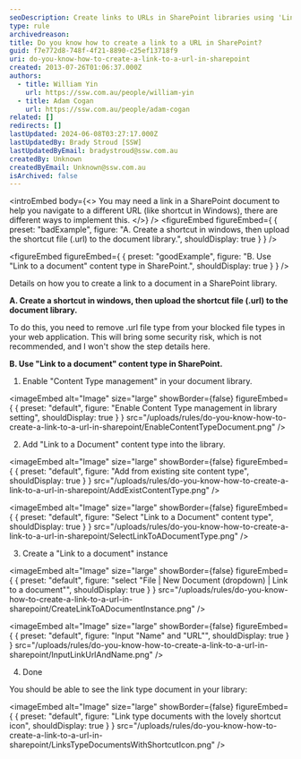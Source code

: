 ```yaml
---
seoDescription: Create links to URLs in SharePoint libraries using 'Link to a document' content type or upload shortcut files (.url), ideal for navigating to different websites and documents.
type: rule
archivedreason:
title: Do you know how to create a link to a URL in SharePoint?
guid: f7e772d8-748f-4f21-8890-c25ef13718f9
uri: do-you-know-how-to-create-a-link-to-a-url-in-sharepoint
created: 2013-07-26T01:06:37.000Z
authors:
  - title: William Yin
    url: https://ssw.com.au/people/william-yin
  - title: Adam Cogan
    url: https://ssw.com.au/people/adam-cogan
related: []
redirects: []
lastUpdated: 2024-06-08T03:27:17.000Z
lastUpdatedBy: Brady Stroud [SSW]
lastUpdatedByEmail: bradystroud@ssw.com.au
createdBy: Unknown
createdByEmail: Unknown@ssw.com.au
isArchived: false
---
```


<introEmbed
  body={<>
You may need a link in a SharePoint document to help you navigate to a different URL (like shortcut in Windows), there are different ways to implement this.
  </>}
/>
<figureEmbed figureEmbed={ {
  preset: "badExample",
  figure: "A. Create a shortcut in windows, then upload the shortcut file (.url) to the document library.",
  shouldDisplay: true
} } />


<figureEmbed figureEmbed={ {
  preset: "goodExample",
  figure: "B. Use \"Link to a document\" content type in SharePoint.",
  shouldDisplay: true
} } />


Details on how you to create a link to a document in a SharePoint library.

**A. Create a shortcut in windows, then upload the shortcut file (.url) to the document library.**

To do this, you need to remove .url file type from your blocked file types in your web application. This will bring some security risk, which is not recommended, and I won't show the step details here.

**B. Use "Link to a document" content type in SharePoint.**

1. Enable "Content Type management" in your document library.
   
<imageEmbed
  alt="Image"
  size="large"
  showBorder={false}
  figureEmbed={ {
    preset: "default",
    figure: "Enable Content Type management in library setting",
    shouldDisplay: true
  } }
  src="/uploads/rules/do-you-know-how-to-create-a-link-to-a-url-in-sharepoint/EnableContentTypeDocument.png"
/>

2. Add "Link to a Document" content type into the library.
   
<imageEmbed
  alt="Image"
  size="large"
  showBorder={false}
  figureEmbed={ {
    preset: "default",
    figure: "Add from existing site content type",
    shouldDisplay: true
  } }
  src="/uploads/rules/do-you-know-how-to-create-a-link-to-a-url-in-sharepoint/AddExistContentType.png"
/>

   
<imageEmbed
  alt="Image"
  size="large"
  showBorder={false}
  figureEmbed={ {
    preset: "default",
    figure: "Select \"Link to a Document\" content type",
    shouldDisplay: true
  } }
  src="/uploads/rules/do-you-know-how-to-create-a-link-to-a-url-in-sharepoint/SelectLinkToADocumentType.png"
/>

3. Create a "Link to a document" instance
   
<imageEmbed
  alt="Image"
  size="large"
  showBorder={false}
  figureEmbed={ {
    preset: "default",
    figure: "select \"File | New Document (dropdown) | Link to a document\"",
    shouldDisplay: true
  } }
  src="/uploads/rules/do-you-know-how-to-create-a-link-to-a-url-in-sharepoint/CreateLinkToADocumentInstance.png"
/>

   
<imageEmbed
  alt="Image"
  size="large"
  showBorder={false}
  figureEmbed={ {
    preset: "default",
    figure: "Input \"Name\" and \"URL\"",
    shouldDisplay: true
  } }
  src="/uploads/rules/do-you-know-how-to-create-a-link-to-a-url-in-sharepoint/InputLinkUrlAndName.png"
/>

4. Done

You should be able to see the link type document in your library:


<imageEmbed
  alt="Image"
  size="large"
  showBorder={false}
  figureEmbed={ {
    preset: "default",
    figure: "Link type documents with the lovely shortcut icon",
    shouldDisplay: true
  } }
  src="/uploads/rules/do-you-know-how-to-create-a-link-to-a-url-in-sharepoint/LinksTypeDocumentsWithShortcutIcon.png"
/>
